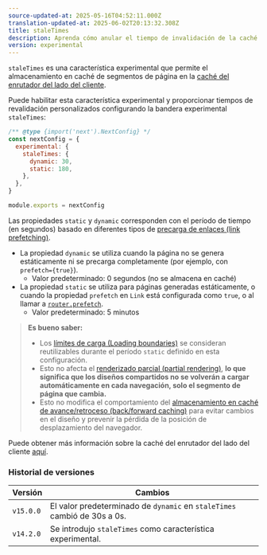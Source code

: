 ```yaml
---
source-updated-at: 2025-05-16T04:52:11.000Z
translation-updated-at: 2025-06-02T20:13:32.308Z
title: staleTimes
description: Aprenda cómo anular el tiempo de invalidación de la caché del enrutador del lado del cliente (Client Router Cache).
version: experimental
---
```


`staleTimes` es una característica experimental que permite el almacenamiento en caché de segmentos de página en la [caché del enrutador del lado del cliente](/docs/app/deep-dive/caching#client-side-router-cache).

Puede habilitar esta característica experimental y proporcionar tiempos de revalidación personalizados configurando la bandera experimental `staleTimes`:

```js filename="next.config.js"
/** @type {import('next').NextConfig} */
const nextConfig = {
  experimental: {
    staleTimes: {
      dynamic: 30,
      static: 180,
    },
  },
}

module.exports = nextConfig
```

Las propiedades `static` y `dynamic` corresponden con el período de tiempo (en segundos) basado en diferentes tipos de [precarga de enlaces (link prefetching)](/docs/app/api-reference/components/link#prefetch).

- La propiedad `dynamic` se utiliza cuando la página no se genera estáticamente ni se precarga completamente (por ejemplo, con `prefetch={true}`).
  - Valor predeterminado: 0 segundos (no se almacena en caché)
- La propiedad `static` se utiliza para páginas generadas estáticamente, o cuando la propiedad `prefetch` en `Link` está configurada como `true`, o al llamar a [`router.prefetch`](/docs/app/deep-dive/caching#routerprefetch).
  - Valor predeterminado: 5 minutos

> **Es bueno saber:**
>
> - Los [límites de carga (Loading boundaries)](/docs/app/api-reference/file-conventions/loading) se consideran reutilizables durante el período `static` definido en esta configuración.
> - Esto no afecta el [renderizado parcial (partial rendering)](/docs/app/building-your-application/routing/linking-and-navigating#4-partial-rendering), **lo que significa que los diseños compartidos no se volverán a cargar automáticamente en cada navegación, solo el segmento de página que cambia.**
> - Esto no modifica el comportamiento del [almacenamiento en caché de avance/retroceso (back/forward caching)](/docs/app/deep-dive/caching#client-side-router-cache) para evitar cambios en el diseño y prevenir la pérdida de la posición de desplazamiento del navegador.

Puede obtener más información sobre la caché del enrutador del lado del cliente [aquí](/docs/app/deep-dive/caching#client-side-router-cache).

### Historial de versiones

| Versión   | Cambios                                                    |
| --------- | ---------------------------------------------------------- |
| `v15.0.0` | El valor predeterminado de `dynamic` en `staleTimes` cambió de 30s a 0s. |
| `v14.2.0` | Se introdujo `staleTimes` como característica experimental. |